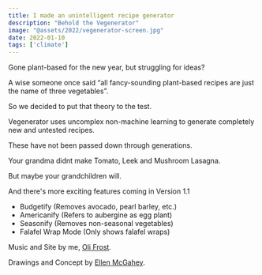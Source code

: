 ```yaml
---
title: I made an unintelligent recipe generator
description: "Behold the Vegenerator"
image: "@assets/2022/vegenerator-screen.jpg"
date: 2022-01-10
tags: ['climate']
---
```


Gone plant-based for the new year, but struggling for ideas? 

A wise someone once said “all fancy-sounding plant-based recipes are just the name of three vegetables”.  

So we decided to put that theory to the test.  

<LinkPreview id="https://olifro.st/vegenerator" />

Vegenerator uses uncomplex non-machine learning to generate completely new and untested recipes.   

<OptimizedYouTube id="gVBcRqwkTTc" poster="@assets/2022/vegenerator-screen.jpg" />

These have not been passed down through generations. 

Your grandma didnt make Tomato, Leek and Mushroom Lasagna. 

But maybe your grandchildren will.  

And there's more exciting features coming in Version 1.1  
- Budgetify (Removes avocado, pearl barley, etc.) 
- Americanify (Refers to aubergine as egg plant) 
- Seasonify (Removes non-seasonal vegetables) 
- Falafel Wrap Mode (Only shows falafel wraps)

Music and Site by me, [Oli Frost](https://olifro.st/).

Drawings and Concept by [Ellen McGahey](https://instagram.com/ell_nmcgahey).
